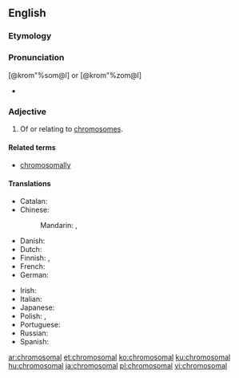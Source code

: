 ==English==

===Etymology===
{{suffix|chromosome|al|lang=en}}

===Pronunciation===
[@krom"%som@l] or [@krom"%zom@l]
* {{rhymes|əʊməl|lang=en}}

===Adjective===
{{en-adj|-}}

# Of or relating to [[chromosome]]s.

====Related terms====
* [[chromosomally]]

====Translations====
{{trans-top|of, or relating to chromosomes}}
* Catalan: {{t|ca|cromosòmic}}
* Chinese:
*: Mandarin: {{t+|cmn|染色體|alt=染色體的|sc=Hani}}, {{t+|cmn|染色体|tr=rǎncètǐ de|alt=染色体的|sc=Hani}}
* Danish: {{t|da|kromosomal}}
* Dutch: {{t+|nl|chromosomaal}}
* Finnish: {{t|fi|kromosomaalinen}}, {{t|fi|kromosomi|alt=kromosomi-}}
* French: {{t+|fr|chromosomique}}
* German: {{t|de|chromosomal}}
{{trans-mid}}
* Irish: {{t|ga|crómasómach}}
* Italian: {{t|it|cromosomico}}
* Japanese: {{t+|ja|染色体|tr=せんしょくたいの, senshokutai no|alt=染色体の|sc=Jpan}}
* Polish: {{t|pl|chromosomowy}}, {{t|pl|chromosomalny}}
* Portuguese: {{t|pt|cromossómico}}
* Russian: {{t+|ru|хромосо́мный}}
* Spanish: {{t+|es|cromosómico}}
{{trans-bottom}}

[[ar:chromosomal]]
[[et:chromosomal]]
[[ko:chromosomal]]
[[ku:chromosomal]]
[[hu:chromosomal]]
[[ja:chromosomal]]
[[pl:chromosomal]]
[[vi:chromosomal]]